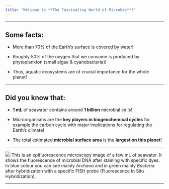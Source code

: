 ```yaml
---
title: "Welcome to **The Fascinating World of Microbes**!"
---
```


---

## **Some facts:**

- More than 70% of the Earth's surface is covered by water!

- Roughly 50% of the oxygen that we consume is produced by phytoplankton (small algae & cyanobacteria)!

- Thus, aquatic ecosystems are of crucial importance for the whole planet!

---

## **Did you know that:**

- **1 mL** of seawater contains around **1 billion** microbial cells!

- Microorganisms are the **key players in biogeochemical cycles** for example the carbon cycle with major implications for regulating the Earth's climate!

- The total estimated **microbial surface area** is the **largest on this planet**!

---

![](Picture1.png)
This is an epifluorescence microscopy image of a few mL of seawater. It shows the fluorescence of microbial DNA after staining with specific dyes. In blue colour you can see mainly *Archaea* and in green mainly *Bacteria* after hybridization with a specific FISH probe (Fluorescence In Situ Hybridization).

---

